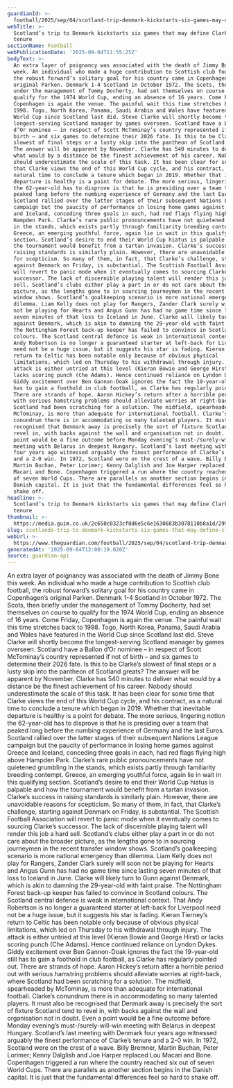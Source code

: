 ```yaml
---
guardianId: >-
  football/2025/sep/04/scotland-trip-denmark-kickstarts-six-games-may-define-steve-clarke-tenure-world-cup-qualifying
webTitle: >-
  Scotland’s trip to Denmark kickstarts six games that may define Clarke’s
  tenure
sectionName: Football
webPublicationDate: '2025-09-04T11:55:25Z'
bodyText: >-
  An extra layer of poignancy was associated with the death of Jimmy Bone this
  week. An individual who made a huge contribution to Scottish club football,
  the robust forward’s solitary goal for his country came in Copenhagen’s
  original Parken. Denmark 1-4 Scotland in October 1972. The Scots, then briefly
  under the management of Tommy Docherty, had set themselves on course to
  qualify for the 1974 World Cup, ending an absence of 16 years. Come Friday,
  Copenhagen is again the venue. The painful wait this time stretches back to
  1998. Togo, North Korea, Panama, Saudi Arabia and Wales have featured in the
  World Cup since Scotland last did. Steve Clarke will shortly become the
  longest-serving Scotland manager by games overseen. Scotland have a Ballon
  d’Or nominee – in respect of Scott McTominay’s country represented if not of
  birth – and six games to determine their 2026 fate. Is this to be Clarke’s
  slowest of final steps or a lusty skip into the pantheon of Scotland greats?
  The answer will be apparent by November. Clarke has 540 minutes to deliver
  what would by a distance be the finest achievement of his career. Nobody
  should underestimate the scale of this task. It has been clear for some time
  that Clarke views the end of this World Cup cycle, and his contract, as a
  natural time to conclude a tenure which began in 2019. Whether that inevitable
  departure is healthy is a point for debate. The more serious, lingering notion
  the 62-year-old has to disprove is that he is presiding over a team that
  peaked long before the numbing experience of Germany and the last Euros.
  Scotland rallied over the latter stages of their subsequent Nations League
  campaign but the paucity of performance in losing home games against Greece
  and Iceland, conceding three goals in each, had red flags flying high above
  Hampden Park. Clarke’s rare public pronouncements have not quietened grumbling
  in the stands, which exists partly through familiarity breeding contempt.
  Greece, an emerging youthful force, again lie in wait in this qualifying
  section. Scotland’s desire to end their World Cup hiatus is palpable and how
  the tournament would benefit from a tartan invasion. Clarke’s success in
  raising standards is similarly plain. However, there are unavoidable reasons
  for scepticism. So many of them, in fact, that Clarke’s challenge, starting
  against Denmark on Friday, is substantial. The Scottish Football Association
  will revert to panic mode when it eventually comes to sourcing Clarke’s
  successor. The lack of discernible playing talent will render this job a hard
  sell. Scotland’s clubs either play a part in or do not care about the broader
  picture, as the lengths gone to in sourcing journeymen in the recent transfer
  window shows. Scotland’s goalkeeping scenario is more national emergency than
  dilemma. Liam Kelly does not play for Rangers, Zander Clark surely will soon
  not be playing for Hearts and Angus Gunn has had no game time since lasting
  seven minutes of that loss to Iceland in June. Clarke will likely turn to Gunn
  against Denmark, which is akin to damning the 29-year-old with faint praise.
  The Nottingham Forest back-up keeper has failed to convince in Scotland
  colours. The Scotland central defence is weak in international context. That
  Andy Robertson is no longer a guaranteed starter at left-back for Liverpool
  need not be a huge issue, but it suggests his star is fading. Kieran Tierney’s
  return to Celtic has been notable only because of obvious physical
  limitations, which led on Thursday to his withdrawal through injury. The
  attack is either untried at this level (Kieran Bowie and George Hirst) or
  lacks scoring punch (Che Adams). Hence continued reliance on Lyndon Dykes.
  Giddy excitement over Ben Gannon-Doak ignores the fact the 19-year-old still
  has to gain a foothold in club football, as Clarke has regularly pointed out.
  There are strands of hope. Aaron Hickey’s return after a horrible period out
  with serious hamstring problems should alleviate worries at right-back, where
  Scotland had been scratching for a solution. The midfield, spearheaded by
  McTominay, is more than adequate for international football. Clarke’s
  conundrum there is in accommodating so many talented players. It must also be
  recognised that Denmark away is precisely the sort of fixture Scotland tend to
  revel in, with backs against the wall and organisation not in doubt. Even a
  point would be a fine outcome before Monday evening’s must-/surely-will-win
  meeting with Belarus in deepest Hungary. Scotland’s last meeting with Denmark
  four years ago witnessed arguably the finest performance of Clarke’s tenure
  and a 2-0 win. In 1972, Scotland were on the crest of a wave. Billy Bremner,
  Martin Buchan, Peter Lorimer; Kenny Dalglish and Joe Harper replaced Lou
  Macari and Bone. Copenhagen triggered a run where the country reached six out
  of seven World Cups. There are parallels as another section begins in the
  Danish capital. It is just that the fundamental differences feel so hard to
  shake off.
headline: >-
  Scotland’s trip to Denmark kickstarts six games that may define Clarke’s
  tenure
thumbnail: >-
  https://media.guim.co.uk/2c650c0323cf8d6e5c6e1630683b3078110b8a1d/299_0_3120_2496/500.jpg
slug: scotlands-trip-to-denmark-kickstarts-six-games-that-may-define-clarkes-tenure
webUrl: >-
  https://www.theguardian.com/football/2025/sep/04/scotland-trip-denmark-kickstarts-six-games-may-define-steve-clarke-tenure-world-cup-qualifying
generatedAt: '2025-09-04T12:00:19.020Z'
source: guardian-api
---
```

An extra layer of poignancy was associated with the death of Jimmy Bone this week. An individual who made a huge contribution to Scottish club football, the robust forward’s solitary goal for his country came in Copenhagen’s original Parken. Denmark 1-4 Scotland in October 1972. The Scots, then briefly under the management of Tommy Docherty, had set themselves on course to qualify for the 1974 World Cup, ending an absence of 16 years. Come Friday, Copenhagen is again the venue. The painful wait this time stretches back to 1998. Togo, North Korea, Panama, Saudi Arabia and Wales have featured in the World Cup since Scotland last did. Steve Clarke will shortly become the longest-serving Scotland manager by games overseen. Scotland have a Ballon d’Or nominee – in respect of Scott McTominay’s country represented if not of birth – and six games to determine their 2026 fate. Is this to be Clarke’s slowest of final steps or a lusty skip into the pantheon of Scotland greats? The answer will be apparent by November. Clarke has 540 minutes to deliver what would by a distance be the finest achievement of his career. Nobody should underestimate the scale of this task. It has been clear for some time that Clarke views the end of this World Cup cycle, and his contract, as a natural time to conclude a tenure which began in 2019. Whether that inevitable departure is healthy is a point for debate. The more serious, lingering notion the 62-year-old has to disprove is that he is presiding over a team that peaked long before the numbing experience of Germany and the last Euros. Scotland rallied over the latter stages of their subsequent Nations League campaign but the paucity of performance in losing home games against Greece and Iceland, conceding three goals in each, had red flags flying high above Hampden Park. Clarke’s rare public pronouncements have not quietened grumbling in the stands, which exists partly through familiarity breeding contempt. Greece, an emerging youthful force, again lie in wait in this qualifying section. Scotland’s desire to end their World Cup hiatus is palpable and how the tournament would benefit from a tartan invasion. Clarke’s success in raising standards is similarly plain. However, there are unavoidable reasons for scepticism. So many of them, in fact, that Clarke’s challenge, starting against Denmark on Friday, is substantial. The Scottish Football Association will revert to panic mode when it eventually comes to sourcing Clarke’s successor. The lack of discernible playing talent will render this job a hard sell. Scotland’s clubs either play a part in or do not care about the broader picture, as the lengths gone to in sourcing journeymen in the recent transfer window shows. Scotland’s goalkeeping scenario is more national emergency than dilemma. Liam Kelly does not play for Rangers, Zander Clark surely will soon not be playing for Hearts and Angus Gunn has had no game time since lasting seven minutes of that loss to Iceland in June. Clarke will likely turn to Gunn against Denmark, which is akin to damning the 29-year-old with faint praise. The Nottingham Forest back-up keeper has failed to convince in Scotland colours. The Scotland central defence is weak in international context. That Andy Robertson is no longer a guaranteed starter at left-back for Liverpool need not be a huge issue, but it suggests his star is fading. Kieran Tierney’s return to Celtic has been notable only because of obvious physical limitations, which led on Thursday to his withdrawal through injury. The attack is either untried at this level (Kieran Bowie and George Hirst) or lacks scoring punch (Che Adams). Hence continued reliance on Lyndon Dykes. Giddy excitement over Ben Gannon-Doak ignores the fact the 19-year-old still has to gain a foothold in club football, as Clarke has regularly pointed out. There are strands of hope. Aaron Hickey’s return after a horrible period out with serious hamstring problems should alleviate worries at right-back, where Scotland had been scratching for a solution. The midfield, spearheaded by McTominay, is more than adequate for international football. Clarke’s conundrum there is in accommodating so many talented players. It must also be recognised that Denmark away is precisely the sort of fixture Scotland tend to revel in, with backs against the wall and organisation not in doubt. Even a point would be a fine outcome before Monday evening’s must-/surely-will-win meeting with Belarus in deepest Hungary. Scotland’s last meeting with Denmark four years ago witnessed arguably the finest performance of Clarke’s tenure and a 2-0 win. In 1972, Scotland were on the crest of a wave. Billy Bremner, Martin Buchan, Peter Lorimer; Kenny Dalglish and Joe Harper replaced Lou Macari and Bone. Copenhagen triggered a run where the country reached six out of seven World Cups. There are parallels as another section begins in the Danish capital. It is just that the fundamental differences feel so hard to shake off.
